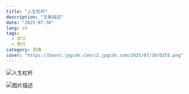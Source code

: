 ```yaml
---
title: "人生杠杆"
description: "文章描述"
date: "2025-07-30"
lang: zh
tags:
  - 学习
  - 修行
category: 思维
cover: "https://boost.jpgcdn.com/c2.jpgcdn.com/2025/07/30/DZtE.png"
---
```



<Image
  src="https://boost.jpgcdn.com/c2.jpgcdn.com/2025/07/30/DZtE.png"
  alt="人生杠杆"
  width={999}
  height={527}
  isArticleImage={true}
/>

<Image
  src="https://i.ibb.co/8jQP2Tz/78-BA26-AD-5483-4-B7-E-91-A3-DA9078-C13890.jpg"
  alt="图片描述"
  width={800}
  height={400}
  isArticleImage={true}
/>

